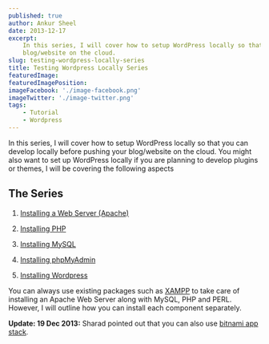 ```yaml
---
published: true
author: Ankur Sheel
date: 2013-12-17
excerpt:
    In this series, I will cover how to setup WordPress locally so that you can develop locally before pushing your
    blog/website on the cloud.
slug: testing-wordpress-locally-series
title: Testing Wordpress Locally Series
featuredImage:
featuredImagePosition:
imageFacebook: './image-facebook.png'
imageTwitter: './image-twitter.png'
tags:
    - Tutorial
    - Wordpress
---
```


In this series, I will cover how to setup WordPress locally so that you can develop locally before pushing your
blog/website on the cloud. You might also want to set up WordPress locally if you are planning to develop plugins or
themes, I will be covering the following aspects

## The Series

1. [Installing a Web Server (Apache)](../installing-apache)

1. [Installing PHP](../installing-php)

1. [Installing MySQL](../installing-mysql)

1. [Installing phpMyAdmin](../installing-phpmyadmin)

1. [Installing Wordpress](../installing-wordpress)

You can always use existing packages such as [XAMPP](https://www.apachefriends.org/en/xampp.html) to take care of
installing an Apache Web Server along with MySQL, PHP and PERL. However, I will outline how you can install each
component separately.

**Update: 19 Dec 2013:** Sharad pointed out that you can also use [bitnami app stack](http://bitnami.com/).
